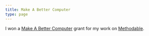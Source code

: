 ```yaml
---
title: Make A Better Computer
type: page
---
```


I won a [Make A Better Computer](https://makeabetter.computer/) grant for my work on [Methodable](/projects/methodable).
